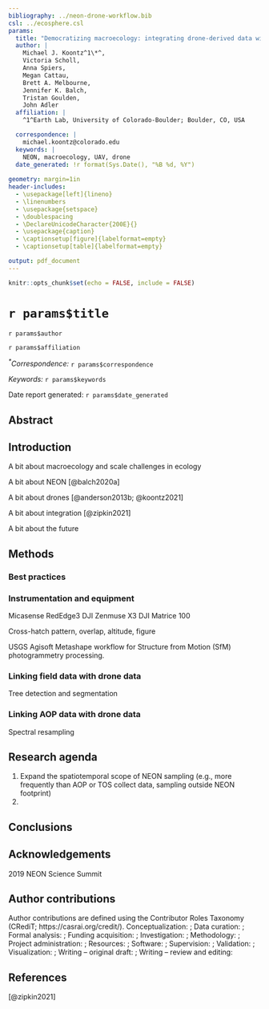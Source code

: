```yaml
---
bibliography: ../neon-drone-workflow.bib
csl: ../ecosphere.csl
params:
  title: "Democratizing macroecology: integrating drone-derived data with the National Ecological Observatory Network"
  author: |
    Michael J. Koontz^1\*^,
    Victoria Scholl,
    Anna Spiers,
    Megan Cattau,
    Brett A. Melbourne,
    Jennifer K. Balch,
    Tristan Goulden,
    John Adler
  affiliation: |
    ^1^Earth Lab, University of Colorado-Boulder; Boulder, CO, USA  

  correspondence: |
    michael.koontz@colorado.edu
  keywords: |
    NEON, macroecology, UAV, drone    
  date_generated: !r format(Sys.Date(), "%B %d, %Y")
  
geometry: margin=1in
header-includes:
  - \usepackage[left]{lineno}
  - \linenumbers
  - \usepackage{setspace}
  - \doublespacing
  - \DeclareUnicodeCharacter{200E}{}
  - \usepackage{caption}
  - \captionsetup[figure]{labelformat=empty}
  - \captionsetup[table]{labelformat=empty}

output: pdf_document
---
```


```r
knitr::opts_chunk$set(echo = FALSE, include = FALSE)
```

# `r params$title`

`r params$author`

`r params$affiliation`

*^\*^Correspondence:* ``r params$correspondence``

*Keywords:* `r params$keywords`

Date report generated: `r params$date_generated`

## Abstract 

## Introduction

A bit about macroecology and scale challenges in ecology

A bit about NEON
[@balch2020a]

A bit about drones
[@anderson2013b; @koontz2021]

A bit about integration
[@zipkin2021]

A bit about the future

## Methods

### Best practices

### Instrumentation and equipment
Micasense RedEdge3
DJI Zenmuse X3
DJI Matrice 100

Cross-hatch pattern, overlap, altitude, figure

USGS Agisoft Metashape workflow for Structure from Motion (SfM) photogrammetry processing.

### Linking field data with drone data
Tree detection and segmentation

### Linking AOP data with drone data
Spectral resampling

## Research agenda
1. Expand the spatiotemporal scope of NEON sampling (e.g., more frequently than AOP or TOS collect data, sampling outside NEON footprint)
1. 

## Conclusions

## Acknowledgements
2019 NEON Science Summit

## Author contributions

Author contributions are defined using the Contributor Roles Taxonomy (CRediT; https://casrai.org/credit/).
Conceptualization: ; Data curation: ; Formal analysis: ; Funding acquisition: ; Investigation: ; Methodology: ; Project administration: ; Resources: ; Software: ; Supervision: ; Validation: ; Visualization: ; Writing -- original draft: ; Writing -- review and editing:   

\newpage

## References

[@zipkin2021]